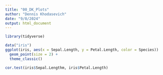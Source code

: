 ```yaml
---
title: "00_DK_Plots"
author: "Dennis Khodasevich"
date: "9/8/2024"
output: html_document
---
```


```r
library(tidyverse)

data("iris")
ggplot(iris, aes(x = Sepal.Length, y = Petal.Length, color = Species)) + 
  geom_point(size = 2) + 
  theme_classic() 

cor.test(iris$Sepal.Lengthm, iris$Petal.Length)
```

